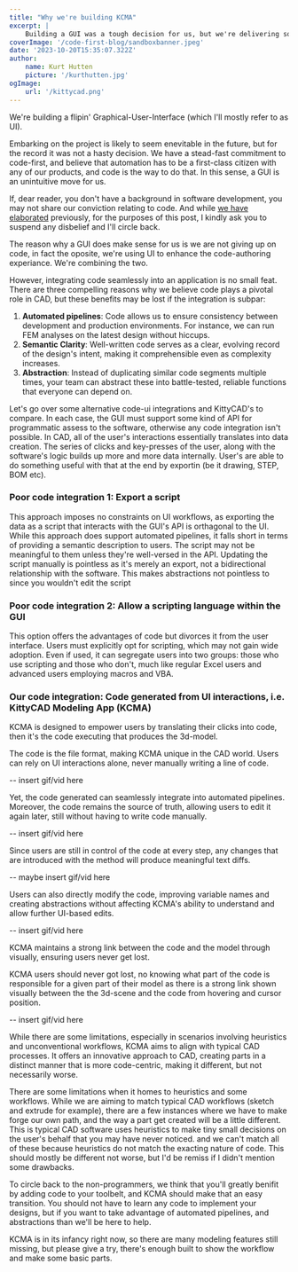 ```yaml
---
title: "Why we're building KCMA"
excerpt: |
    Building a GUI was a tough decision for us, but we're delivering something truly unique that supports both a productive UI experance and automation as first-class citizens.
coverImage: '/code-first-blog/sandboxbanner.jpeg'
date: '2023-10-20T15:35:07.322Z'
author:
    name: Kurt Hutten
    picture: '/kurthutten.jpg'
ogImage:
    url: '/kittycad.png'
---
```


We're building a flipin' Graphical-User-Interface (which I'll mostly refer to as UI). 

Embarking on the project is likely to seem enevitable in the future, but for the record it was not a hasty decision. We have a stead-fast commitment to code-first, and believe that automation has to be a first-class citizen with any of our products, and code is the way to do that. In this sense, a GUI is an unintuitive move for us.

If, dear reader, you don't have a background in software development, you may not share our conviction relating to code. And while [we have elaborated](/blog/code-first) previously, for the purposes of this post, I kindly ask you to suspend any disbelief and I'll circle back.

The reason why a GUI does make sense for us is we are not giving up on code, in fact the oposite, we're using UI to enhance the code-authoring experiance. We're combining the two.

However, integrating code seamlessly into an application is no small feat. There are three compelling reasons why we believe code plays a pivotal role in CAD, but these benefits may be lost if the integration is subpar:

1) **Automated pipelines**: Code allows us to ensure consistency between development and production environments. For instance, we can run FEM analyses on the latest design without hiccups.
2) **Semantic Clarity**: Well-written code serves as a clear, evolving record of the design's intent, making it comprehensible even as complexity increases.
3) **Abstraction**: Instead of duplicating similar code segments multiple times, your team can abstract these into battle-tested, reliable functions that everyone can depend on.

Let's go over some alternative code-ui integrations and KittyCAD's to compare. In each case, the GUI must support some kind of API for programmatic assess to the software, otherwise any code integration isn't possible. In CAD, all of the user's interactions essentially translates into data creation. The series of clicks and key-presses of the user, along with the software's logic builds up more and more data internally. User's are able to do something useful with that at the end by exportin (be it drawing, STEP, BOM etc).

### Poor code integration 1: Export a script
This approach imposes no constraints on UI workflows, as exporting the data as a script that interacts with the GUI's API is orthagonal to the UI. 
While this approach does support automated pipelines, it falls short in terms of providing a semantic description to users. The script may not be meaningful to them unless they're well-versed in the API. Updating the script manually is pointless as it's merely an export, not a bidirectional relationship with the software. This makes abstractions not pointless to since you wouldn't edit the script

### Poor code integration 2: Allow a scripting language within the GUI
This option offers the advantages of code but divorces it from the user interface. Users must explicitly opt for scripting, which may not gain wide adoption. Even if used, it can segregate users into two groups: those who use scripting and those who don't, much like regular Excel users and advanced users employing macros and VBA.

### Our code integration: Code generated from UI interactions, i.e. KittyCAD Modeling App (KCMA)
KCMA is designed to empower users by translating their clicks into code, then it's the code executing that produces the 3d-model. 

The code is the file format, making KCMA unique in the CAD world. Users can rely on UI interactions alone, never manually writing a line of code.

-- insert gif/vid here

Yet, the code generated can seamlessly integrate into automated pipelines. Moreover, the code remains the source of truth, allowing users to edit it again later, still without having to write code manually.

-- insert gif/vid here

Since users are still in control of the code at every step, any changes that are introduced with the method will produce meaningful text diffs.

-- maybe insert gif/vid here

Users can also directly modify the code, improving variable names and creating abstractions without affecting KCMA's ability to understand and allow further UI-based edits.

-- insert gif/vid here

KCMA maintains a strong link between the code and the model through visually, ensuring users never get lost.

KCMA users should never got lost, no knowing what part of the code is responsible for a given part of their model as there is a strong link shown visually between the the 3d-scene and the code from hovering and cursor position.

-- insert gif/vid here

While there are some limitations, especially in scenarios involving heuristics and unconventional workflows, KCMA aims to align with typical CAD processes. It offers an innovative approach to CAD, creating parts in a distinct manner that is more code-centric, making it different, but not necessarily worse.

There are some limitations when it homes to heuristics and some workflows. While we are aiming to match typical CAD workflows (sketch and extrude for example), there are a few instances where we have to make forge our own path, and the way a part get created will be a little different. This is typical CAD software uses heuristics to make tiny small decisions on the user's behalf that you may have never noticed. and we can't match all of these because heuristics do not match the exacting nature of code. This should mostly be different not worse, but I'd be remiss if I didn't mention some drawbacks.

To circle back to the non-programmers, we think that you'll greatly benifit by adding code to your toolbelt, and KCMA should make that an easy transition. You should not have to learn any code to implement your designs, but if you want to take advantage of automated pipelines, and abstractions than we'll be here to help.

KCMA is in its infancy right now, so there are many modeling features still missing, but please give a try, there's enough built to show the workflow and make some basic parts.